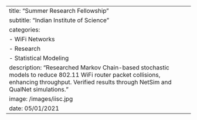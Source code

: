---
title: "Summer Research Fellowship"
subtitle: "Indian Institute of Science"
categories: 
  - WiFi Networks
  - Research
  - Statistical Modeling
description: "Researched Markov Chain-based stochastic models to reduce 802.11 WiFi router packet collisions, enhancing throughput. Verified results through NetSim and QualNet simulations."
image: /images/iisc.jpg
date: 05/01/2021
---